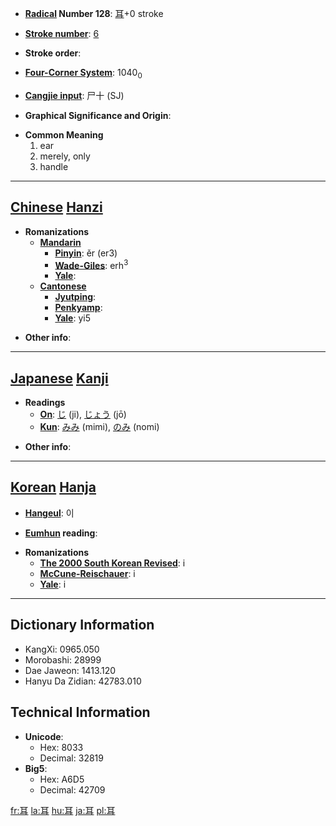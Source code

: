 * '''[[Wiktionary:Chinese radical index| Radical]] Number 128''': [[Wiktionary:Chinese radical index 耳|耳]]+0 stroke

* '''[[Wiktionary:Chinese total strokes index|Stroke number]]''': [[Wiktionary:Chinese total strokes index 6|6]]

* '''Stroke order''': 

* '''[[Wiktionary:Chinese four corner index|Four-Corner System]]''': 1040<sub>0</sub>

* '''[[Wiktionary:Chinese Cangjie index|Cangjie input]]''': 尸十 (SJ)

* '''Graphical Significance and Origin''': 

* '''Common Meaning'''
*#ear
*# merely, only
*# handle


----

== [[Chinese]] [[Hanzi]] ==

* '''Romanizations'''
** '''[[Mandarin]]'''
*** '''[[Pinyin]]''': ěr (er3)
*** '''[[Wade-Giles]]''': erh<sup>3</sup>
*** '''[[Yale]]''': 
** '''[[Cantonese]]'''
*** '''[[Jyutping]]''':
*** '''[[Penkyamp]]''': 
*** '''[[Yale]]''': yi5

* '''Other info''': 

----

== [[Japanese]] [[Kanji]] ==

* '''Readings'''
** '''[[On]]''': [[じ]] (ji), [[じょう]] (jō)
** '''[[Kun]]''': [[みみ]] (mimi), [[のみ]] (nomi)

* '''Other info''':  

----

== [[Korean]] [[Hanja]] ==

* '''[[Hangeul]]''': 이

* '''[[Eumhun]] reading''': 

* '''Romanizations'''
** '''[[The 2000 South Korean Revised Romanization|The 2000 South Korean Revised]]''': i
** '''[[McCune-Reischauer]]''': i
** '''[[Yale]]''': i

----

== Dictionary Information ==

* KangXi: 0965.050
* Morobashi: 28999
* Dae Jaweon: 1413.120
* Hanyu Da Zidian: 42783.010

== Technical Information ==

* '''Unicode''':
** Hex: 8033
** Decimal: 32819
* '''Big5''':
** Hex: A6D5
** Decimal: 42709

[[fr:耳]]
[[la:耳]]
[[hu:耳]]
[[ja:耳]]
[[pl:耳]]